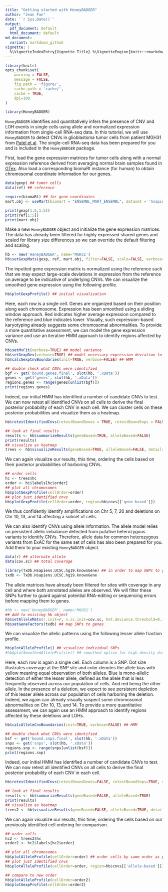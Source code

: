 ```yaml
---
title: "Getting started with HoneyBADGER"
author: "Jean Fan"
date: '`r Sys.Date()`'
output:
  pdf_document: default
  html_document: default
md_document:
  variant: markdown_github
vignette: |
  %\VignetteIndexEntry{Vignette Title} %\VignetteEngine{knitr::rmarkdown} \usepackage[utf8]{inputenc}
---
```



```r
library(knitr)
opts_chunk$set(
    warning = FALSE,
    message = FALSE,
    fig.path = 'figure/',
    cache.path = 'cache/',
    cache = TRUE,
    dpi=100
)
```


```r
library(HoneyBADGER)
```

`HoneyBADGER` identifies and quantitatively infers the presence of CNV and LOH events in single cells using allele and normalized expression information from single-cell RNA-seq data. In this tutorial, we will use `HoneyBADGER` to detect CNVs in glioblastoma tumor cells from patient MGH31 from [Patel et al](http://science.sciencemag.org/content/344/6190/1396). The single-cell RNA-seq data has been prepared for you and is included in the `HoneyBADGER` package. 

First, load the gene expression matrices for tumor cells along with a normal expression reference derived from averaging normal brain samples found in [GTex](https://www.gtexportal.org/home/). Also load a corresponding biomaRt instance (for human) to obtain chromosomal coordinate information for our genes. 

```r
data(gexp) ## tumor cells
data(ref) ## reference

require(biomaRt) ## for gene coordinates
mart.obj <- useMart(biomart = "ENSEMBL_MART_ENSEMBL", dataset = 'hsapiens_gene_ensembl', host = "jul2015.archive.ensembl.org")

print(gexp[1:5,1:5])
print(ref[1:5])
print(mart.obj)
```

Make a new `HoneyBADGER` object and initialize the gene expression matrices. The data has already been filtered for highly expressed shared genes and scaled for library size differences so we can override the default filtering and scaling. 

```r
hb <- new('HoneyBADGER', name='MGH31')
hb$setGexpMats(gexp, ref, mart.obj, filter=FALSE, scale=FALSE, verbose=TRUE)
```

The inputted gene expression matrix is normalized using the reference such that we may expect large-scale deviations in expression from the reference on average to be indicative of underlying CNVs. We can visualize the smoothed gene expression using the following profile. 

```r
hb$plotGexpProfile() ## initial visualization
```

Here, each row is a single cell. Genes are organized based on their position along each chromosome. Expression has been smoothed using a sliding window approach. Red indicates higher average expression compared to the reference and blue indicates lower. Visually, such expression-based karyotyping already suggests some chromosomal abnormalities. To provide a more quantitative assessment, we can model the gene expression variance and use an iterative HMM approach to identify regions affected by CNVs.

```r
hb$setMvFit(verbose=TRUE) ## model variance
hb$setGexpDev(verbose=TRUE) ## model necessary expression deviation to identify CNVs
hb$calcGexpCnvBoundaries(init=TRUE, verbose=FALSE) ## HMM

## double check what CNVs were identified
bgf <- get('bound.genes.final', slot(hb, '.xData'))
genes <- get('genes', slot(hb, '.xData'))
regions.genes <- range(genes[unlist(bgf)])
print(regions.genes)
```

Indeed, our initial HMM has identified a number of candidate CNVs to test. We can now retest all identified CNVs on all cells to derive the final posterior probability of each CNV in each cell. We can cluster cells on these posterior probabilities and visualize them as a heatmap. 

```r
hb$retestIdentifiedCnvs(retestBoundGenes = TRUE, retestBoundSnps = FALSE, verbose=FALSE)

## look at final results
results <- hb$summarizeResults(geneBased=TRUE, alleleBased=FALSE)
print(results)
## visualize as heatmap 
trees <- hb$visualizeResults(geneBased=TRUE, alleleBased=FALSE, details=TRUE, margins=c(25,15))
```

We can again visualize our results, this time, ordering the cells based on their posterior probabilities of harboring CNVs. 

```r
## order cells
hc <- trees$hc
order <- hc$labels[hc$order]
## plot all chromosomes
hb$plotGexpProfile(cellOrder=order)
## plot just identified cnvs
hb$plotGexpProfile(cellOrder=order, region=hb$cnvs[['gene-based']])
```

We thus confidently identify amplifications on Chr 5, 7, 20 and deletions on Chr 10, 13, and 14 affecting a subset of cells. 

We can also identify CNVs using allele information. The allele model relies on persistent allelic imbalance detected from putative heterozygous variants to identify CNVs. Therefore, allele data for common heterozygous variants from ExAC for the same set of cells has also been prepared for you. Add them to your existing `HoneyBADGER` object. 

```r
data(r) ## alternate allele
data(cov.sc) ## total coverage

library(TxDb.Hsapiens.UCSC.hg19.knownGene) ## in order to map SNPs to genes
txdb <- TxDb.Hsapiens.UCSC.hg19.knownGene
```

The allele matrices have already been filtered for sites with coverage in any cell and where both annotated alleles are observed. We will filter these SNPs further to guard against potential RNA-editing or sequencing errors before mapping them to genes. 

```r
#hb <- new('HoneyBADGER', name='MGH31')
## Add to existing hb object
hb$setAlleleMats(r.init=r, n.sc.init=cov.sc, het.deviance.threshold=0.1, n.cores=detectCores())
hb$setGeneFactors(txdb) ## map SNPs to genes
```

We can visualize the allelic patterns using the following lesser allele fraction profile. 

```r
hb$plotAlleleProfile() ## visualize individual SNPs
#hb$plotSmoothedAlleleProfile() ## smoothed option for high density data
```

Here, each row is again a single cell. Each column is a SNP. Dot size illustrates coverage at the SNP site and color denotes the allele bias with yellow meaning equal observation of both alleles. Blue is mono-allelic detection of either the lesser allele, defined as the allele that is less frequently observed across our population of cells. And red being the other allele. In the presence of a deletion, we expect to see persistent depletion of this lesser allele across our population of cells harboring the deletion. Indeed, we again can already visually suspect some chromosomal abnormalities on Chr 10, 13, and 14. To provide a more quantitative assessment, we can again use an HMM approach to identify regions affected by these deletions and LOHs. 

```r
hb$calcAlleleCnvBoundaries(init=TRUE, verbose=FALSE) ## HMM

## double check what CNVs were identified
bsf <- get('bound.snps.final', slot(hb, '.xData'))
snps <- get('snps', slot(hb, '.xData'))
regions.snp <- range(snps[unlist(bsf)])
print(regions.snp)
```

Indeed, our initial HMM has identified a number of candidate CNVs to test. We can now retest all identified CNVs on all cells to derive the final posterior probability of each CNV in each cell.

```r
hb$retestIdentifiedCnvs(retestBoundGenes=FALSE, retestBoundSnps=TRUE, verbose=FALSE)

## look at final results
results <- hb$summarizeResults(geneBased=FALSE, alleleBased=TRUE)
print(results)
## visualize as heatmap 
trees2 <- hb$visualizeResults(geneBased=FALSE, alleleBased=TRUE, details=TRUE, margins=c(25,15))
```

We can again visualize our results, this time, ordering the cells based on our previously identified cell ordering for comparison. 

```r
## order cells
hc2 <- trees2$hc
order2 <- hc2$labels[hc2$order]

## plot all chromosomes
hb$plotAlleleProfile(cellOrder=order) ## order cells by same order as previously
## plot just identified cnvs
hb$plotAlleleProfile(cellOrder=order, region=hb$cnvs[['allele-based']])

## compare to new order
hb$plotAlleleProfile(cellOrder=order2) 
hb$plotGexpProfile(cellOrder=order2) 
```


